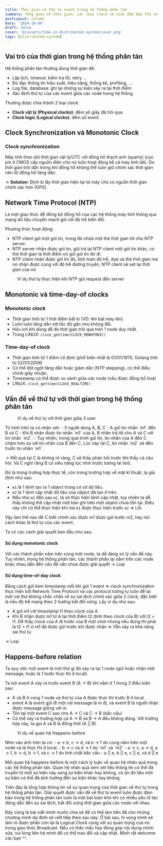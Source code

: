 ```yaml
---
title: Thời gian và thứ tự event trong hệ thống phân tán
summary: Tổng quan về thời gian, các loại clock và việc đảm bảo thứ tự trong hệ thống phân tán
postLayout: column
date: '2024-10-04'
draft: false
cover: '@/assets/time-in-distributed-system/cover.png'
tags: [distributed-system]
---
```



## Vai trò của thời gian trong hệ thống phân tán
Hệ thống phân tán thường dùng thời gian để:

- Lập lịch, timeout, kiểm tra lỗi, retry …
- Đo đạc thông tin hiệu suất, hiệu năng, thống kê, profiling, …
- Log file, database: ghi lại những sự kiện xảy ra tại thời điểm
- Xác định thứ tự của các event giữa các node trong hệ thống.

Thường được chia thành 2 loại clock:

- **Clock vật lý (Physical clocks)**: đếm số giây đã trôi qua
- **Clock logic (Logical clocks)**: đếm số event

## Clock Synchronization và Monotonic Clock
### Clock synchronization
Máy tính theo dõi thời gian vật lý/UTC với đồng hồ thạch anh (quartz) 
(cục pin ở CMOS cấp nguồn điện cho nó luôn hoạt động kể cả máy tính tắt).
Do thời gian trôi dần trong khi đồng hồ không thể luôn giữ chính xác thời gian nên lỗi đồng hồ tăng dần.

&rarr; **Solution**: Định kì lấy thời gian hiện tại từ máy chủ có nguồn thời gian chính xác hơn (GPS).

## Network Time Protocol (NTP)
Là một giao thức để đồng bộ đồng hồ của các hệ thống máy tính thông qua mạng dữ liệu chuyển mạch gói với độ trễ biến đổi.

Phương thức hoạt động:
- NTP client gửi một gói tin, trong đó chứa một thẻ thời gian tới cho NTP server.
- NTP server nhận được gói tin, gửi trả lại NTP client một gói tin khác, có thẻ thời gian là thời điểm nó gửi gói tin đó đi.
- NTP client nhận được gói tin đó, tính toán độ trễ, dựa và thẻ thời gian mà nó nhận được cùng với độ trễ đường truyền, NTP client sẽ set lại thời gian của nó.

<Figure src={ntpExample} alt="">Ví dụ thứ tự thực hiện khi NTP gửi request đến server</Figure>

## Monotonic và time-day-of clocks
### Monotonic clock
- Thời gian tính từ 1 thời điểm bất kì (VD: khi bật máy lên)
- Luôn luôn tăng dần với tốc độ gần như không đổi.
- Hữu ích khi dùng để đo thời gian trôi qua trên 1 node duy nhất.
- Trong LINUX: `clock_gettime(CLOCK_MONOTONIC)`

### Time-day-of clock
- Thời gian tính từ 1 điểm cố định (phổ biến nhất là 01/01/1970, Golang tính từ 02/01/2006)
- Có thể đột ngột tăng dần hoặc giảm dần (NTP stepping), có thể điều chỉnh giây nhuận.
- Timestamp có thể được so sánh giữa các node (nếu được đồng bồ hoá)
- LINUX: `clock_gettime(CLOCK_REALTIME)`

## Vấn đề về thứ tự với thời gian trong hệ thống phân tán
<Figure src={orderingProblem} alt="">Ví dụ về thứ tự với thời gian giữa 3 user</Figure>
Từ hình trên ta có nhận xét:
- 3 người dùng A, B, C
- A gửi tin nhắn `m1` đến B và C
- Khi B nhận được tin nhắn `m1` của A, B nhắn trả lời cho A và C với tin nhắn `m2`.
- Tuy nhiên, trong quá trình gửi tin, tin nhắn của A đến C chậm hơn so với tin nhắn của B đến C. 
Lúc này tại C, tin nhắn `m2` sẽ đến trước tin nhắn `m1`.

&rarr; Kết quả tại C là không rõ ràng, C sẽ thấy phản hồi trước khi thấy cả câu hỏi. 
Và C nghĩ rằng B có siêu năng lực nhìn trước tương lai (lol).

Đó là trong trường hợp thực tế, còn trong trường hợp về mặt kĩ thuật, ta giả định như sau:
- `m1` là 1 lệnh tạo ra 1 object trong cơ sở dữ liệu.
- `m2` là 1 lệnh cập nhật dữ liệu của object đã tạo ở trên.
- Nếu như `m1` đến sau `m2`, ta sẽ thực hiện lệnh cập nhật, tuy nhiên ta dễ thấy không thể cập nhật 
một bản ghi trên một object chưa tồn tại. Điều này chỉ có thể thực hiện khi mà `m1` được thực hiện trước `m2` ⇒ Lỗi.

Vậy làm thế nào để C biết chính xác được m1 được gửi trước m2, hay nói cách khác là thứ tự của các event.

Ta có các cách giải quyết ban đầu như sau:
#### Sử dụng monotonic clock
Với các thành phần nằm trên cùng một node, ta dễ dàng xử lý vấn đề này. Tuy nhiên, trong hệ thống phân tán,
các thành phần lại nằm trên các node khác nhau dẫn đến vấn đề vẫn chưa được giải quyết &rarr; Loại

#### Sử dụng time-of-day clock
Bằng cách gửi kèm timestamp mỗi khi gửi 1 event ⇒ clock synchronization thực hiện bởi Network Time Protocol 
và các protocol tương tự luôn để lại một vài thứ không chắc chắn về sự sai lệch chính xác giữa 2 clock, 
đặc biệt là nếu độ trễ mạng theo 2 hướng bất đối xứng. Lấy ví dụ như sau:
- A gửi m1 với timestamp t1 theo clock của A.
- Khi B nhận được m1 từ A tại thời điểm t2 (tính theo clock của B) với t2 < t1. 
Dễ thấy clock của A đi trước của B một chút nhưng nếu đúng thì phải là t2 > t1 vì m1 đã được gửi 
trước khi được nhận ⇒ Vẫn xảy ra khả năng sai thứ tự.

&rarr; Loại

## Happens-before relation
Ta quy ước một event là một thứ gì đó xảy ra tại 1 node (gửi hoặc nhận một message, hoặc là 1 bước thực thi ở local).

Ta nói event A xảy ra trước event B (A → B) khi nằm ở 1 trong 3 điều kiện sau:
- A và B ở cùng 1 node và thứ tự của A được thực thi trước B ở local.
- event A là event gửi đi một vài message là m đi, và event B là người nhận được message giống với m.
- Tồn tại một event C sao cho A → C và C → B (bắc cầu)
- Có thể xảy ra trường hợp cả A → B và B → A đều không đúng. Với trường hợp này, ta gọi A và B là đồng thời (A || B)
<Figure src={happensBeforeExample} alt="">Ví dụ về quan hệ Happens-before</Figure>
Nhìn vào ảnh trên ta có:
- a → b, c → d, và e → f do cùng nằm trên một node và là thực thi ở local.
- b → c và d → f do `m1` và `m2`
- a → c, a → d, a → f, b → d, b → f, và c → f do tính chất bắc cầu
- a || e, b || e, c || e, và d || e

Mối quan hệ happens-before là một cách lý luận về quan hệ nhân quả trong các hệ thống phân tán.
Quan hệ nhân quả xem xét liệu thông tin có thể đã truyền từ một sự kiện này sang sự kiện khác hay không, 
và do đó liệu một sự kiện có thể đã ảnh hưởng đến sự kiện khác hay không.

Trên đây là tổng hợp thông tin về sự quan trọng của thời gian về thứ tự trong hệ thống phân tán. Giải quyết được
vấn đề về thứ tự event luôn được đảm bảo trong hệ thống phân tán luôn là một bài toán khó khi có nhiều yếu tố tác động
dẫn đến sự sai lệch, bất đối xứng thời gian giữa các node với nhau.

Đây cũng là bài viết mình muốn chia sẻ để có thể làm tiền đề cho những chương mình dự định sẽ viết tiếp theo sau này.
Ở bài sau, hi vọng mình sẽ làm rõ được phần còn lại là Logical Clock cùng với sự quan trọng của nó trong giao thức Broadcast.
Nếu có thắc mắc hay đóng góp nội dung chỉnh sửa, vui lòng liên hệ mình để có thể trao đổi và cập nhật. 
Mình rất welcome các bạn ^^.